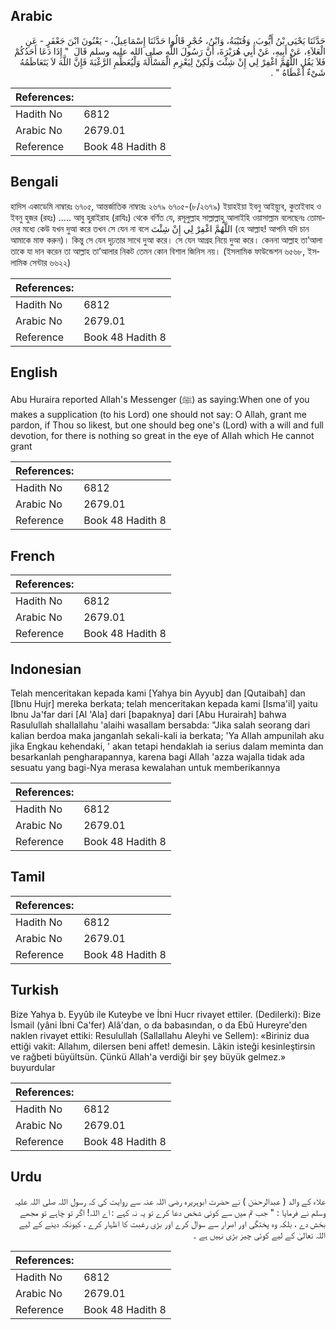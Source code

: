 ## Arabic


<div dir="rtl" lang="ar" style={{fontSize:'larger',backgroundColor:'#f8f9fa',padding:20}}>
حَدَّثَنَا يَحْيَى بْنُ أَيُّوبَ، وَقُتَيْبَةُ، وَابْنُ، حُجْرٍ قَالُوا حَدَّثَنَا إِسْمَاعِيلُ، - يَعْنُونَ ابْنَ جَعْفَرٍ - عَنِ الْعَلاَءِ، عَنْ أَبِيهِ، عَنْ أَبِي هُرَيْرَةَ، أَنَّ رَسُولَ اللَّهِ صلى الله عليه وسلم قَالَ ‏ "‏ إِذَا دَعَا أَحَدُكُمْ فَلاَ يَقُلِ اللَّهُمَّ اغْفِرْ لِي إِنْ شِئْتَ وَلَكِنْ لِيَعْزِمِ الْمَسْأَلَةَ وَلْيُعَظِّمِ الرَّغْبَةَ فَإِنَّ اللَّهَ لاَ يَتَعَاظَمُهُ شَىْءٌ أَعْطَاهُ ‏"‏ ‏.‏
</div>
<div style={{backgroundColor:'#f8f9fa',padding:20, marginBottom: 10}}><table> <thead> <tr> <th>References:</th> <th></th> </tr> </thead> <tbody><tr><td>Hadith No</td><td>6812</td></tr><tr><td>Arabic No</td><td>2679.01</td></tr><tr><td>Reference</td><td>Book 48 Hadith 8</td></tr></tbody></table></div>

## Bengali


<div dir="ltr" lang="bn" style={{fontSize:'larger',backgroundColor:'#f8f9fa',padding:20}}>
হাদিস একাডেমি নাম্বারঃ ৬৭০৫, আন্তর্জাতিক নাম্বারঃ ২৬৭৯ ৬৭০৫-(৮/২৬৭৯) ইয়াহইয়া ইবনু আইয়্যুব, কুতাইবাহ ও ইবনু হুজর (রহঃ) ..... আবু হুরাইরাহ (রাযিঃ) থেকে বর্ণিত যে, রসূলুল্লাহ সাল্লাল্লাহু আলাইহি ওয়াসাল্লাম বলেছেনঃ তোমাদের মধ্যে কেউ যখন দুআ করে তখন সে যেন না বলে اللَّهُمَّ اغْفِرْ لِي إِنْ شِئْتَ (হে আল্লাহ! আপনি যদি চান আমাকে মাফ করুন)। কিন্তু সে যেন দৃঢ়তার সাথে দুআ করে। সে যেন আগ্রহ নিয়ে দুআ করে। কেননা আল্লাহ তা’আলা তাকে যা দান করেন তা আল্লাহ তা’আলার নিকট তেমন কোন বিশাল জিনিস নয়। (ইসলামিক ফাউন্ডেশন ৬৫৬৮, ইসলামিক সেন্টার ৬৬২২)
</div>
<div style={{backgroundColor:'#f8f9fa',padding:20, marginBottom: 10}}><table> <thead> <tr> <th>References:</th> <th></th> </tr> </thead> <tbody><tr><td>Hadith No</td><td>6812</td></tr><tr><td>Arabic No</td><td>2679.01</td></tr><tr><td>Reference</td><td>Book 48 Hadith 8</td></tr></tbody></table></div>

## English


<div dir="ltr" lang="en" style={{fontSize:'larger',backgroundColor:'#f8f9fa',padding:20}}>
Abu Huraira reported Allah's Messenger (ﷺ) as saying:When one of you makes a supplication (to his Lord) one should not say: O Allah, grant me pardon, if Thou so likest, but one should beg one's (Lord) with a will and full devotion, for there is nothing so great in the eye of Allah which He cannot grant
</div>
<div style={{backgroundColor:'#f8f9fa',padding:20, marginBottom: 10}}><table> <thead> <tr> <th>References:</th> <th></th> </tr> </thead> <tbody><tr><td>Hadith No</td><td>6812</td></tr><tr><td>Arabic No</td><td>2679.01</td></tr><tr><td>Reference</td><td>Book 48 Hadith 8</td></tr></tbody></table></div>

## French


<div dir="ltr" lang="fr" style={{fontSize:'larger',backgroundColor:'#f8f9fa',padding:20}}>

</div>
<div style={{backgroundColor:'#f8f9fa',padding:20, marginBottom: 10}}><table> <thead> <tr> <th>References:</th> <th></th> </tr> </thead> <tbody><tr><td>Hadith No</td><td>6812</td></tr><tr><td>Arabic No</td><td>2679.01</td></tr><tr><td>Reference</td><td>Book 48 Hadith 8</td></tr></tbody></table></div>

## Indonesian


<div dir="ltr" lang="id" style={{fontSize:'larger',backgroundColor:'#f8f9fa',padding:20}}>
Telah menceritakan kepada kami [Yahya bin Ayyub] dan [Qutaibah] dan [Ibnu Hujr] mereka berkata; telah menceritakan kepada kami [Isma'il] yaitu Ibnu Ja'far dari [Al 'Ala] dari [bapaknya] dari [Abu Hurairah] bahwa Rasulullah shallallahu 'alaihi wasallam bersabda: "Jika salah seorang dari kalian berdoa maka janganlah sekali-kali ia berkata; 'Ya Allah ampunilah aku jika Engkau kehendaki, ' akan tetapi hendaklah ia serius dalam meminta dan besarkanlah pengharapannya, karena bagi Allah 'azza wajalla tidak ada sesuatu yang bagi-Nya merasa kewalahan untuk memberikannya
</div>
<div style={{backgroundColor:'#f8f9fa',padding:20, marginBottom: 10}}><table> <thead> <tr> <th>References:</th> <th></th> </tr> </thead> <tbody><tr><td>Hadith No</td><td>6812</td></tr><tr><td>Arabic No</td><td>2679.01</td></tr><tr><td>Reference</td><td>Book 48 Hadith 8</td></tr></tbody></table></div>

## Tamil


<div dir="ltr" lang="ta" style={{fontSize:'larger',backgroundColor:'#f8f9fa',padding:20}}>

</div>
<div style={{backgroundColor:'#f8f9fa',padding:20, marginBottom: 10}}><table> <thead> <tr> <th>References:</th> <th></th> </tr> </thead> <tbody><tr><td>Hadith No</td><td>6812</td></tr><tr><td>Arabic No</td><td>2679.01</td></tr><tr><td>Reference</td><td>Book 48 Hadith 8</td></tr></tbody></table></div>

## Turkish


<div dir="ltr" lang="tr" style={{fontSize:'larger',backgroundColor:'#f8f9fa',padding:20}}>
Bize Yahya b. Eyyûb ile Kuteybe ve İbni Hucr rivayet ettiler. (Dedilerki): Bize İsmail (yâni İbni Ca'fer) Alâ'dan, o da babasından, o da Ebû Hureyre'den naklen rivayet ettiki: Resulullah (Sallallahu Aleyhi ve Sellem): «Biriniz dua ettiği vakit: Allahım, dilersen beni affet! demesin. Lâkin isteği kesinleştirsin ve rağbeti büyültsün. Çünkü Allah'a verdiği bir şey büyük gelmez.» buyurdular
</div>
<div style={{backgroundColor:'#f8f9fa',padding:20, marginBottom: 10}}><table> <thead> <tr> <th>References:</th> <th></th> </tr> </thead> <tbody><tr><td>Hadith No</td><td>6812</td></tr><tr><td>Arabic No</td><td>2679.01</td></tr><tr><td>Reference</td><td>Book 48 Hadith 8</td></tr></tbody></table></div>

## Urdu


<div dir="rtl" lang="ur" style={{fontSize:'larger',backgroundColor:'#f8f9fa',padding:20}}>
علاء کے والد ( عبدالرحمٰن ) نے حضرت ابوہریرہ رضی اللہ عنہ سے روایت کی کہ رسول اللہ صلی اللہ علیہ وسلم نے فرمایا : " جب تم میں سے کوئی شخص دعا کرے تو یہ نہ کہے : اے اللہ! اگر تو چاہے تو مجھے بخش دے ، بلکہ وہ پختگی اور اصرار سے سوال کرے اور بڑی رغبت کا اظہار کرے ، کیونکہ دینے کے لیے اللہ تعالیٰ کے لیے کوئی چیز بڑی نہیں ہے ۔
</div>
<div style={{backgroundColor:'#f8f9fa',padding:20, marginBottom: 10}}><table> <thead> <tr> <th>References:</th> <th></th> </tr> </thead> <tbody><tr><td>Hadith No</td><td>6812</td></tr><tr><td>Arabic No</td><td>2679.01</td></tr><tr><td>Reference</td><td>Book 48 Hadith 8</td></tr></tbody></table></div>